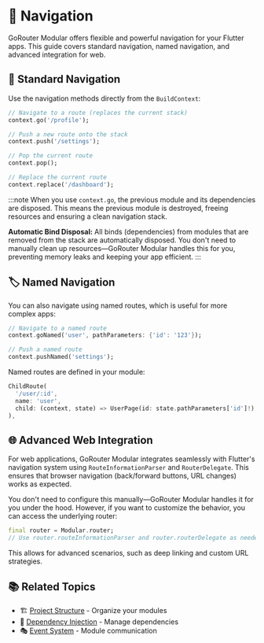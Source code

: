 # 🚦 Navigation

GoRouter Modular offers flexible and powerful navigation for your Flutter apps. This guide covers standard navigation, named navigation, and advanced integration for web.

## 🚀 Standard Navigation

Use the navigation methods directly from the `BuildContext`:

```dart
// Navigate to a route (replaces the current stack)
context.go('/profile');

// Push a new route onto the stack
context.push('/settings');

// Pop the current route
context.pop();

// Replace the current route
context.replace('/dashboard');
```

:::note
When you use `context.go`, the previous module and its dependencies are disposed. This means the previous module is destroyed, freeing resources and ensuring a clean navigation stack.

**Automatic Bind Disposal:**
All binds (dependencies) from modules that are removed from the stack are automatically disposed. You don't need to manually clean up resources—GoRouter Modular handles this for you, preventing memory leaks and keeping your app efficient.
:::

## 🏷️ Named Navigation

You can also navigate using named routes, which is useful for more complex apps:

```dart
// Navigate to a named route
context.goNamed('user', pathParameters: {'id': '123'});

// Push a named route
context.pushNamed('settings');
```

Named routes are defined in your module:

```dart
ChildRoute(
  '/user/:id',
  name: 'user',
  child: (context, state) => UserPage(id: state.pathParameters['id']!),
),
```

## 🌐 Advanced Web Integration

For web applications, GoRouter Modular integrates seamlessly with Flutter's navigation system using `RouteInformationParser` and `RouterDelegate`. This ensures that browser navigation (back/forward buttons, URL changes) works as expected.

You don't need to configure this manually—GoRouter Modular handles it for you under the hood. However, if you want to customize the behavior, you can access the underlying router:

```dart
final router = Modular.router;
// Use router.routeInformationParser and router.routerDelegate as needed
```

This allows for advanced scenarios, such as deep linking and custom URL strategies.

## 📚 Related Topics

- 🏗️ [Project Structure](./project-structure) - Organize your modules
- 💉 [Dependency Injection](./dependency-injection) - Manage dependencies
- 🎭 [Event System](./event-system) - Module communication
